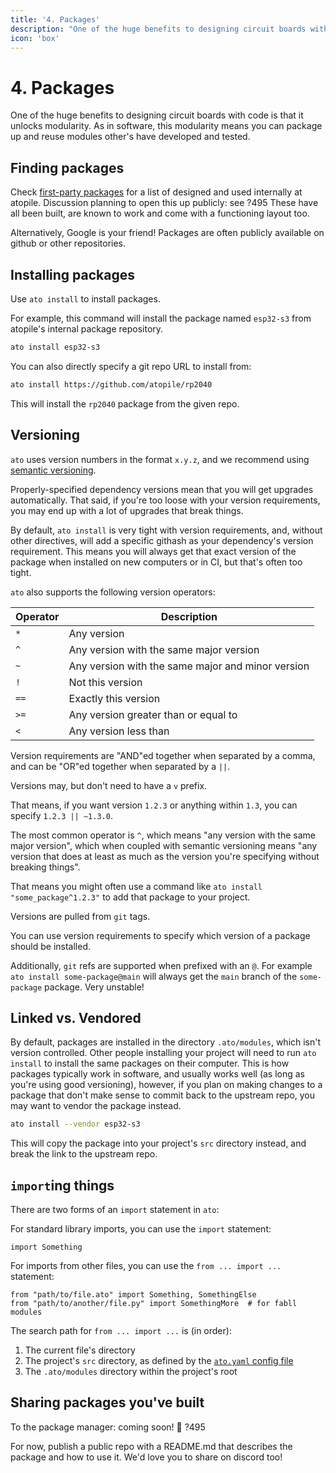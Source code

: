 ```yaml
---
title: '4. Packages'
description: "One of the huge benefits to designing circuit boards with code is that it unlocks modularity. As in software, this modularity means you can package up and reuse modules other's have developed and tested."
icon: 'box'
---
```


# 4. Packages

One of the huge benefits to designing circuit boards with code is that it unlocks modularity. As in software, this modularity means you can package up and reuse modules other's have developed and tested.

## Finding packages

Check [first-party packages](https://packages.atopile.io/) for a list of designed and used internally at atopile. Discussion planning to open this up publicly: see ?495
These have all been built, are known to work and come with a functioning layout too.

Alternatively, Google is your friend! Packages are often publicly available on github or other repositories.

## Installing packages

Use `ato install` to install packages.

For example, this command will install the package named `esp32-s3` from atopile's internal package repository.

```bash
ato install esp32-s3
```

You can also directly specify a git repo URL to install from:

```bash
ato install https://github.com/atopile/rp2040
```

This will install the `rp2040` package from the given repo.

## Versioning

`ato` uses version numbers in the format `x.y.z`, and we recommend using [semantic versioning](https://semver.org/).

Properly-specified dependency versions mean that you will get upgrades automatically. That said, if you're too loose with your version requirements, you may end up with a lot of upgrades that break things.

By default, `ato install` is very tight with version requirements, and, without other directives, will add a specific githash as your dependency's version requirement. This means you will always get that exact version of the package when installed on new computers or in CI, but that's often too tight.

`ato` also supports the following version operators:

| Operator | Description                                       |
| -------- | ------------------------------------------------- |
| `*`      | Any version                                       |
| `^`      | Any version with the same major version           |
| `~`      | Any version with the same major and minor version |
| `!`      | Not this version                                  |
| `==`     | Exactly this version                              |
| `>=`     | Any version greater than or equal to              |
| `<`      | Any version less than                             |

Version requirements are "AND"ed together when separated by a comma, and can be "OR"ed together when separated by a `||`.

Versions may, but don't need to have a `v` prefix.

That means, if you want version `1.2.3` or anything within `1.3`, you can specify `1.2.3 || ~1.3.0`.

The most common operator is `^`, which means "any version with the same major version", which when coupled with semantic versioning means "any version that does at least as much as the version you're specifying without breaking things".

That means you might often use a command like `ato install "some_package^1.2.3"` to add that package to your project.

Versions are pulled from `git` tags.

You can use version requirements to specify which version of a package should be installed.

Additionally, `git` refs are supported when prefixed with an `@`. For example `ato install some-package@main` will always get the `main` branch of the `some-package` package. Very unstable!

## Linked vs. Vendored

By default, packages are installed in the directory `.ato/modules`, which isn't version controlled. Other people installing your project will need to run `ato install` to install the same packages on their computer. This is how packages typically work in software, and usually works well (as long as you're using good versioning), however, if you plan on making changes to a package that don't make sense to commit back to the upstream repo, you may want to vendor the package instead.

```bash
ato install --vendor esp32-s3
```

This will copy the package into your project's `src` directory instead, and break the link to the upstream repo.


## `import`ing things

There are two forms of an `import` statement in `ato`:

For standard library imports, you can use the `import` statement:

```ato
import Something
```

For imports from other files, you can use the `from ... import ...` statement:

```ato
from "path/to/file.ato" import Something, SomethingElse
from "path/to/another/file.py" import SomethingMore  # for fabll modules
```

The search path for `from ... import ...` is (in order):

1. The current file's directory
2. The project's `src` directory, as defined by the [`ato.yaml` config file](../reference/config.md#paths.src)
3. The `.ato/modules` directory within the project's root


## Sharing packages you've built

To the package manager: coming soon! :rocket: ?495

For now, publish a public repo with a README.md that describes the package and how to use it.
We'd love you to share on discord too!
